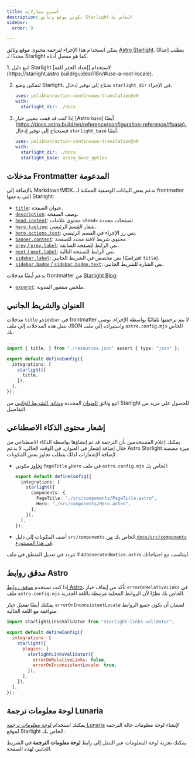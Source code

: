 ```yaml
---
title: أسترو ستارلايت
description: تكوين موقع وثائق Starlight الخاص بك
sidebar:
  order: 9

---
```



يمكن استخدام هذا الإجراء لترجمة محتوى موقع وثائق [Astro Starlight](https://starlight.astro.build/).
يتطلب إعدادًا محددًا لـ Starlight كما هو مفصل أدناه.

<Steps>
  1. اتبع دليل Starlight لاستخدام [إعداد الجذر للغة](https://starlight.astro.build/guides/i18n/#use-a-root-locale).

  2. لتمكين وضع Starlight، تحتاج إلى توفير إدخال `starlight_dir` في الإجراء.

     ```yaml title=".github/workflows/ct.yml" "starlight_dir: ./docs"
     uses: pelikhan/action-continuous-translation@v0
     with:
       starlight_dir: ./docs
     ```

  3. إذا كنت قد قمت بتعيين خيار \[Astro `base`] أيضًا ([https://docs.astro.build/en/reference/configuration-reference/#base)،](https://docs.astro.build/en/reference/configuration-reference/#base\)،)
     فستحتاج إلى توفير إدخال `starlight_base` أيضًا.

     ```yaml title=".github/workflows/ct.yml" "starlight_base: astro_base_option"
     uses: pelikhan/action-continuous-translation@v0
     with:
       starlight_dir: ./docs
       starlight_base: astro_base_option
     ```
</Steps>

## مدخلات Frontmatter المدعومة

بالإضافة إلى Markdown/MDX، ندعم بعض البيانات الوصفية الممكنة لـ frontmatter التي يدعمها Starlight:

* [`title`](https://starlight.astro.build/reference/frontmatter/#title-required): عنوان الصفحة.
* [`description`](https://starlight.astro.build/reference/frontmatter/#description): وصف الصفحة.
* [`head.content`](https://starlight.astro.build/reference/frontmatter/#head): محتوى علامات `<head>` لصفحات محددة.
* [`hero.tagline`](https://starlight.astro.build/reference/frontmatter/#hero): شعار القسم الرئيسي.
* [`hero.actions.text`](https://starlight.astro.build/reference/frontmatter/#hero): نص زر الإجراء في القسم الرئيسي.
* [`banner.content`](https://starlight.astro.build/reference/frontmatter/#banner): محتوى شريط لافتة محدد للصفحة.
* [`prev` / `prev.label`](https://starlight.astro.build/reference/frontmatter/#prev): نص الرابط للصفحة السابقة.
* [`next` / `next.label`](https://starlight.astro.build/reference/frontmatter/#next): نص الرابط للصفحة التالية.
* [`sidebar.label`](https://starlight.astro.build/reference/frontmatter/#sidebar): نص مخصص في الشريط الجانبي (افتراضيًا `title`).
* [`sidebar.badge` / `sidebar.badge.text`](https://starlight.astro.build/reference/frontmatter/#badge): نص الشارة للشريط الجانبي.

ندعم أيضًا مدخلات frontmatter من [Starlight Blog](https://starlight-blog-docs.vercel.app/):

* [`excerpt`](https://starlight-blog-docs.vercel.app/guides/frontmatter/#excerpt): ملخص منشور المدونة.

## العنوان والشريط الجانبي

مدخلات `title` و`sidebar` في frontmatter لا يتم ترجمتها تلقائيًا بواسطة الإجراء.
نوصي بنقل هذه المدخلات إلى ملف JSON واستيراده إلى ملف `astro.config.mjs` الخاص بك.

```ts title="astro.config.mjs" "resources.json" "import { title, } from "./resources.json" assert { type: "json" };" "title"
...
import { title, } from "./resources.json" assert { type: "json" };

export default defineConfig({
  integrations: [
    starlight({
      title,
    }),
  ],
});
```

اتبع وثائق [العنوان](https://starlight.astro.build/guides/i18n/#translate-the-site-title) المحددة و[وثائق الشريط الجانبي](https://starlight.astro.build/guides/sidebar/) من Starlight للحصول على مزيد من التفاصيل.

## إشعار محتوى الذكاء الاصطناعي

يمكنك إعلام المستخدمين بأن الترجمة قد تم إنشاؤها بواسطة الذكاء الاصطناعي من خلال
إضافة إشعار في العنوان. في الوقت الحالي، لا يدعم Astro Starlight ميزة مضمنة لإضافة الإشعارات
لذلك يتطلب تجاوز بعض المكونات.

* [تجاوز](https://starlight.astro.build/guides/overriding-components/#how-to-override) مكوني `PageTitle` و`Hero` في ملف `astro.config.mjs` الخاص بك:

  ```ts title="astro.config.mjs"
  export default defineConfig({
    integrations: [
      starlight({
        components: {
          PageTitle: "./src/components/PageTitle.astro",
          Hero: "./src/components/Hero.astro",
        },
      }),
    ],
  });
  ```

* أضف المكونات إلى دليل `src/components` الخاص بك [من `docs/src/components` في هذا المستودع](https://github.com/pelikhan/action-continuous-translation/tree/main/docs/src/components).

لا تتردد في تعديل المنطق في ملف `AIGeneratedNotice.astro` ليتناسب مع احتياجاتك.

## مدقق روابط Astro

إذا كنت تستخدم [مدقق روابط Astro](https://github.com/HiDeoo/starlight-links-validator)،
تأكد من إيقاف خيار `errorOnRelativeLinks` في ملف `astro.config.mjs` الخاص بك
نظرًا لأن الروابط المحلية مرتبطة باللغة الجذرية.

يمكنك أيضًا تفعيل خيار `errorOnInconsistentLocale` لضمان أن تكون جميع الروابط متوافقة مع اللغة الحالية.

```js title="astro.config.mjs" "errorOnRelativeLinks: false"
import starlightLinksValidator from "starlight-links-validator";

export default defineConfig({
  integrations: [
    starlight({
      plugins: [
        starlightLinksValidator({
          errorOnRelativeLinks: false,
          errorOnInconsistentLocale: true,
        }),
      ],
    }),
  ],
});
```

## لوحة معلومات ترجمة Lunaria

يمكنك استخدام [لوحة معلومات ترجمة Lunaria](https://lunaria.dev/integrations/starlight/) لإنشاء
لوحة معلومات حالة الترجمة لموقع Starlight الخاص بك.

يمكنك تجربة لوحة المعلومات عبر التنقل إلى رابط **لوحة معلومات الترجمة** في الشريط الجانبي لهذه الصفحة.
